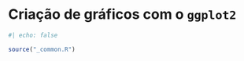 # Criação de gráficos com o `ggplot2` {#sec-graphics}

```r
#| echo: false

source("_common.R")
```



